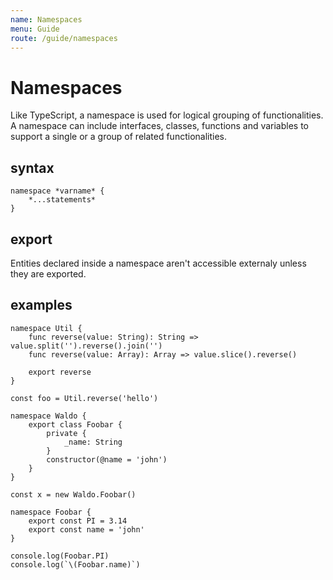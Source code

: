 ```yaml
---
name: Namespaces
menu: Guide
route: /guide/namespaces
---
```


# Namespaces

Like TypeScript, a namespace is used for logical grouping of functionalities.
A namespace can include interfaces, classes, functions and variables to support a single or a group of related functionalities.

## syntax

```syntax
namespace *varname* {
	*...statements*
}
```

## export

Entities declared inside a namespace aren't accessible externaly unless they are exported.

## examples

```kaoscript
namespace Util {
	func reverse(value: String): String => value.split('').reverse().join('')
	func reverse(value: Array): Array => value.slice().reverse()

	export reverse
}

const foo = Util.reverse('hello')
```

```kaoscript
namespace Waldo {
	export class Foobar {
		private {
			_name: String
		}
		constructor(@name = 'john')
	}
}

const x = new Waldo.Foobar()
```

```kaoscript
namespace Foobar {
	export const PI = 3.14
	export const name = 'john'
}

console.log(Foobar.PI)
console.log(`\(Foobar.name)`)
```